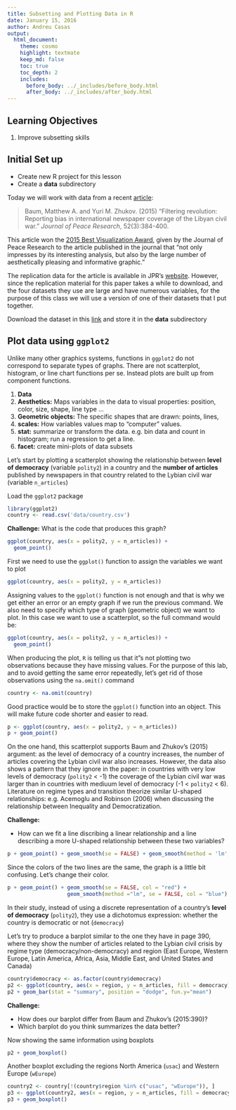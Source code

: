 ```yaml
---
title: Subsetting and Plotting Data in R
date: January 15, 2016
author: Andreu Casas
output:
  html_document:
    theme: cosmo
    highlight: textmate
    keep_md: false
    toc: true
    toc_depth: 2
    includes:
      before_body: ../_includes/before_body.html
      after_body: ../_includes/after_body.html
---
```


## Learning Objectives

1. Improve subsetting skills

## Initial Set up

- Create new R project for this lesson
- Create a **data** subdirectory

Today we will work with data from a recent [article](http://jpr.sagepub.com/content/52/3/384.full):

>  Baum, Matthew A. and Yuri M. Zhukov. (2015) "Filtering revolution: Reporting bias in international newspaper coverage of the Libyan civil war." *Journal of Peace Research*, 52(3):384-400.

This article won the [2015 Best Visualization Award](https://www.prio.org/JPR/VisualizationAward/), given by the Journal of Peace Research to the article published in the journal that "not only impresses by its interesting analysis, but also by the large number of aesthetically pleasing and informative graphic."

The replication data for the article is available in JPR's [website](https://www.prio.org/JPR/Datasets/). However, since the replication material for this paper takes a while to download, and the four datasets they use are large and have numerous variables, for the purpose of this class we will use a version of one of their datasets that I put together. 

Download the dataset in this [link](https://github.com/UW-POLS501/pols_501_wi16/blob/master/labs/subsetting-and-plotting/data/country.csv) and store it in the **data** subdirectory


## Plot data using `ggplot2`

Unlike many other graphics systems, functions in `ggplot2` do not correspond to separate types of graphs.
There are not scatterplot, histogram, or line chart functions per se.
Instead plots are built up from component functions.

1. **Data**
2. **Aesthetics:** Maps variables in the data to visual properties: position, color, size, shape, line type ...
3. **Geometric objects:** The specific shapes that are drawn: points, lines,
4. **scales:** How variables values map to "computer" values.
5. **stat:** summarize or transform the data. e.g. bin data and count in histogram; run a regression to get a line.
5. **facet:** create mini-plots of data subsets

Let's start by plotting a scatterplot showing the relationship between **level of democracy** (variable `polity2`) in a country and the **number of articles** published by newspapers in that country related to the Lybian civil war (variable `n_articles`)

Load the `ggplot2` package 

```r
library(ggplot2)
country <- read.csv('data/country.csv')
```

**Challenge:** What is the code that produces this graph?

```r
ggplot(country, aes(x = polity2, y = n_articles)) +
  geom_point()
```

First we need to use the `ggplot()` function to assign the variables we want to plot

```r
ggplot(country, aes(x = polity2, y = n_articles)) 
```

Assigning values to the `ggplot()` function is not enough and that is why we get either an error or an empty graph if we run the previous command. We also need to specify which type of graph (geometric object) we want to plot. In this case we want to use a scatterplot, so the full command would be:

```r
ggplot(country, aes(x = polity2, y = n_articles)) +
  geom_point()
```

When producing the plot, `R` is telling us that it"s not plotting two observations because they have missing values. For the purpose of this lab, and to avoid getting the same error repeatedly, let's get rid of those observations using the `na.omit()` command

```r
country <- na.omit(country)
```

Good practice would be to store the `ggplot()` function into an object. This will make future code shorter and easier to read. 

```r
p <- ggplot(country, aes(x = polity2, y = n_articles))
p + geom_point()
```

On the one hand, this scatterplot supports Baum and Zhukov's (2015) argument: as the level of democracy of a country increases, the number of articles covering the Lybian civil war also increases. However, the data also shows a pattern that they ignore in the paper: in countries with very low levels of democracy (`polity2` < -1) the coverage of the Lybian civil war was larger than in countries with mediuum level of democracy (-1 < `polity2` < 6). Literature on regime types and transition theorize similar U-shaped relationships: e.g. Acemoglu and Robinson (2006) when discussing the relationship between Inequality and Democratization.

**Challenge:** 

- How can we fit a line discribing a linear relationship and a line describing a more U-shaped relationship between these two variables?

```r
p + geom_point() + geom_smooth(se = FALSE) + geom_smooth(method = 'lm', se = FALSE)
```

Since the colors of the two lines are the same, the graph is a little bit confusing. Let's change their color.

```r
p + geom_point() + geom_smooth(se = FALSE, col = "red") + 
                   geom_smooth(method ="lm", se = FALSE, col = "blue")
```

In their study, instead of using a discrete representation of a country's **level of democracy** (`polity2`), they use a dichotomus expression: whether the country is democratic or not (`democracy`)

Let's try to produce a barplot similar to the one they have in page 390, where they show the number of articles related to the Lybian civil crisis by regime type (democracy/non-democracy) and region (East Europe, Western Europe, Latin America, Africa, Asia, Middle East, and United States and Canada)

```r
country$democracy <- as.factor(country$democracy)
p2 <- ggplot(country, aes(x = region, y = n_articles, fill = democracy))
p2 + geom_bar(stat = "summary", position = "dodge", fun.y="mean")
```

**Challenge:**

- How does our barplot differ from Baum and Zhukov's (2015:390)?
- Which barplot do you think summarizes the data better?

Now showing the same information using boxplots

```r
p2 + geom_boxplot()
```

Another boxplot excluding the regions North America (`usac`) and Western Europe (`wEurope`)
```r
country2 <- country[!(country$region %in% c("usac", "wEurope")), ]
p3 <- ggplot(country2, aes(x = region, y = n_articles, fill = democracy))
p3 + geom_boxplot()
```

